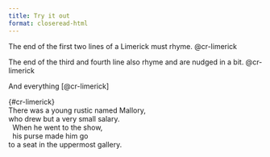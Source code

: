 ```yaml
---
title: Try it out
format: closeread-html
---
```



:::{.cr-section}

The end of the first two lines of a Limerick must rhyme. [@cr-limerick]{highlight="cr-mallory,cr-salary"}

The end of the third and fourth line also rhyme and are nudged in a bit. [@cr-limerick]{highlight="3-4"}

And everything [@cr-limerick]


| {#cr-limerick}
| There was a young rustic named [Mallory]{#cr-mallory},
| who drew but a very small [salary]{#cr-salary}.
|   When he went to the show,
|   his purse made him go
| to a seat in the uppermost gallery.

:::

